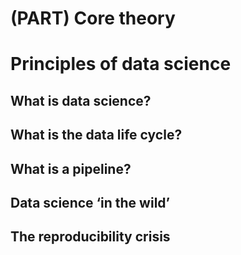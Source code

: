 # (PART) Core theory {-}

# Principles of data science

## What is data science?
## What is the data life cycle?
## What is a pipeline?
## Data science 'in the wild'
## The reproducibility crisis



